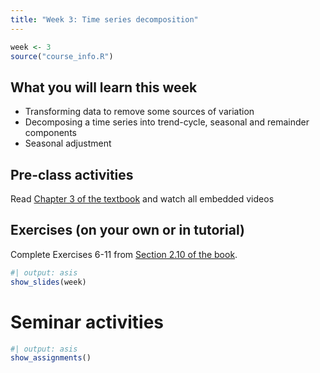 ```yaml
---
title: "Week 3: Time series decomposition"
---
```


```r
week <- 3
source("course_info.R")
```

## What you will learn this week

* Transforming data to remove some sources of variation
* Decomposing a time series into trend-cycle, seasonal and remainder components
* Seasonal adjustment

## Pre-class activities

Read [Chapter 3 of the textbook](https://otexts.com/fpp3/decomposition.html) and watch all embedded videos

## Exercises (on your own or in tutorial)

Complete Exercises 6-11 from [Section 2.10 of the book](https://otexts.com/fpp3/graphics-exercises.html).

```r
#| output: asis
show_slides(week)
```

# Seminar activities

```r
#| output: asis
show_assignments()
```
